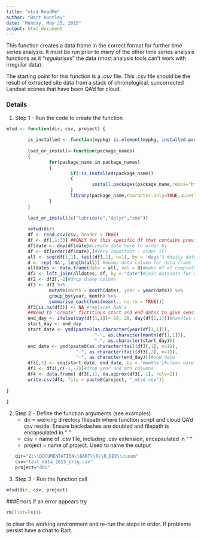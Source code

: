 ```yaml
---
title: "mtsd ReadMe"
author: "Bart Huntley"
date: "Monday, May 25, 2015"
output: html_document
---
```


This function creates a data frame in the correct format for further time series analysis. It must be run prior to many of the other time series analysis functions as it "*regularises*" the data (most analysis tools can't work with irregular data).

The starting point for this function is a .csv file. This .csv file should be the result of extracted site data from a stack of chronological, suncorrected Landsat scenes that have been QA'd for cloud.

### Details
1. Step 1 - Run the code to create the function
```r
mtsd <- function(dir, csv, project) {
        
        is_installed <- function(mypkg) is.element(mypkg, installed.packages()[,1])
        
        load_or_install<-function(package_names)  
        {  
                for(package_name in package_names)  
                {  
                        if(!is_installed(package_name))  
                        {  
                                install.packages(package_name,repos="http://cran.csiro.au/")  
                        }  
                        library(package_name,character.only=TRUE,quietly=TRUE,verbose=FALSE)  
                }  
        }  
        
        load_or_install(c("lubridate","dplyr","zoo"))
        
        setwd(dir)
        df <- read.csv(csv, header = TRUE)
        df <- df[,1:33] ##ONLY for this specific df that contains previous models
        df$date <- dmy(df$date)#create date here to order by
        df <- df[order(df$date),]#Very Important - order it!
        all <- seq(df[1,1], tail(df[,1], n=1), by = 'days') #daily date sequence for whole period
        d <- rep('NA', length(all)) #dummy data column for data frame
        alldates <- data.frame(date = all, val = d)#make df of complete date seq
        df2 <- left_join(alldates, df, by = "date")#join datasets for whole seq
        df2 <- df2[,-2]#drop dummy column
        df3 <- df2 %>%
                mutate(month = month(date), year = year(date)) %>%
                group_by(year, month) %>%
                summarise_each(funs(mean(., na.rm = TRUE)))
        df3[is.na(df3)] <- NA #replaces NaN's
        ##Need to 'create' fictitious start and end dates to give sensible summary dates
        end_day <- ifelse(day(df[1,1])> 28, 28, day(df[1,1]))#handles a > 28day start day for leap years
        start_day <- end_day
        start_date <- ymd(paste0(as.character(year(df[1,1])),
                                 "-", as.character(month(df[1,1])),
                                 "-", as.character(start_day)))
        end_date <- ymd(paste0(as.character(tail(df3[,1], n=1)), 
                          "-", as.character(tail(df3[,2], n=1)), 
                          "-", as.character(end_day)))#end date 
        df3[,3] <- seq(start_date, end_date, by = 'months')#clean date vals to reg day of each mth
        df3 <- df3[,c(-1,-2)]#drop year and mth columns
        df4 <- data.frame( df3[,1], na.approx(df3[,-1], rule=2))
        write.csv(df4, file = paste0(project, "_mtsd.csv"))
        
}
        
}
```

2. Step 2 - Define the function arguments (see examples)
    + dir = working directory filepath where function script and cloud QA'd csv reside. Ensure backslashes are doubled and filepath is encapsulated in " "
    + csv = name of .csv file, including .csv extension, encapsulated in " "
    + project = name of project. Used to name the output
```r
dir="Z:\\DOCUMENTATION\\BART\\R\\R_DEV\\cusum"
csv="test_data_2015_orig.csv"
project="dhi"
```

3. Step 3 - Run the function call
```r
mtsd(dir, csv, project)
```

###Errors
If an error appears try
```r
rm(list=ls())
```
to clear the working environment and re-run the steps in order. If problems persist have a chat to Bart.


